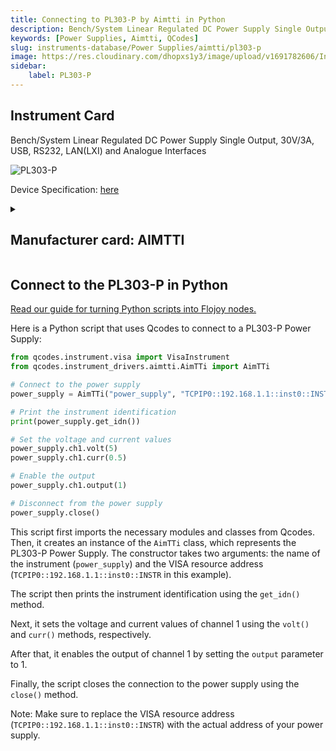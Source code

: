 ```yaml
---
title: Connecting to PL303-P by Aimtti in Python
description: Bench/System Linear Regulated DC Power Supply Single Output, 30V/3A, USB, RS232, LAN(LXI) and Analogue Interfaces
keywords: [Power Supplies, Aimtti, QCodes] 
slug: instruments-database/Power Supplies/aimtti/pl303-p 
image: https://res.cloudinary.com/dhopxs1y3/image/upload/v1691782606/Instruments/Power%20Supplies/PL303-P/PL303-P.jpg
sidebar:
    label: PL303-P 
---
```



## Instrument Card

Bench/System Linear Regulated DC Power Supply Single Output, 30V/3A, USB, RS232, LAN(LXI) and Analogue Interfaces


![PL303-P](https://res.cloudinary.com/dhopxs1y3/image/upload/v1691782606/Instruments/Power%20Supplies/PL303-P/PL303-P.jpg)

Device Specification: [here](https://resources.aimtti.com/datasheets/AIM-PL+PL-P_series_DC_power_supplies_data_sheet-Iss5.pdf)

<details style={{ marginTop: "15px"}}>
<summary><h2 style={{display:'inline'}}>Manufacturer card: AIMTTI</h2></summary>

![AIMTTI](https://res.cloudinary.com/dhopxs1y3/image/upload/v1692125963/Instruments/Vendor%20Logos/Aimtti.png)

TTi (Thurlby Thandar Instruments) is a leading manufacturer of electronic test and measurement instruments. These products are sold throughout the world via carefully selected distributors and agents in each country. We are located in Huntingdon near to the famous university city of Cambridge, within one of the high technology areas of the United Kingdom.

- Headquarters: UK
- Yearly Revenue (millions, USD): 9000
- Vendor Website: [here](https://www.aimtti.com/)

</details>


<FeaturedInstrumentVideo category="POWER_SUPPLIES" />

## Connect to the PL303-P in Python

[Read our guide for turning Python scripts into Flojoy nodes.](https://docs.flojoy.ai/contribution/blocks/custom-flojoy-block/)



<Tabs>
<TabItem value="Flojoy" label="Flojoy" className="flojoy-instrument-tabs">

<SectionsCard category="POWER_SUPPLIES" manufacturer="Aimtti"></SectionsCard>

</TabItem>
<TabItem value="QCodes" label="QCodes">

Here is a Python script that uses Qcodes to connect to a PL303-P Power Supply:

```python
from qcodes.instrument.visa import VisaInstrument
from qcodes.instrument_drivers.aimtti.AimTTi import AimTTi

# Connect to the power supply
power_supply = AimTTi("power_supply", "TCPIP0::192.168.1.1::inst0::INSTR")

# Print the instrument identification
print(power_supply.get_idn())

# Set the voltage and current values
power_supply.ch1.volt(5)
power_supply.ch1.curr(0.5)

# Enable the output
power_supply.ch1.output(1)

# Disconnect from the power supply
power_supply.close()
```

This script first imports the necessary modules and classes from Qcodes. Then, it creates an instance of the `AimTTi` class, which represents the PL303-P Power Supply. The constructor takes two arguments: the name of the instrument (`power_supply`) and the VISA resource address (`TCPIP0::192.168.1.1::inst0::INSTR` in this example).

The script then prints the instrument identification using the `get_idn()` method.

Next, it sets the voltage and current values of channel 1 using the `volt()` and `curr()` methods, respectively.

After that, it enables the output of channel 1 by setting the `output` parameter to 1.

Finally, the script closes the connection to the power supply using the `close()` method.

Note: Make sure to replace the VISA resource address (`TCPIP0::192.168.1.1::inst0::INSTR`) with the actual address of your power supply.

</TabItem>
</Tabs>